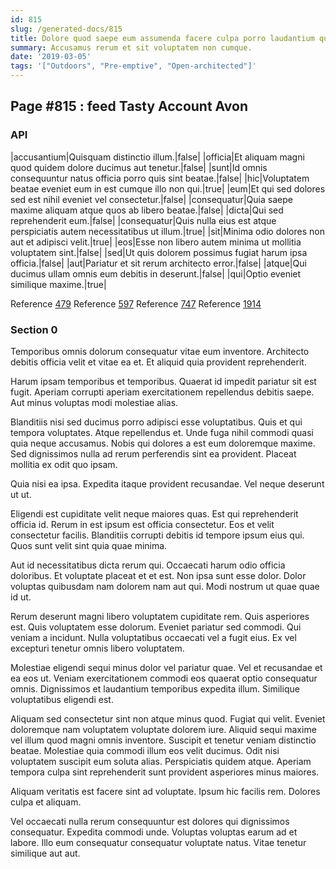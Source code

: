 ```yaml
---
id: 815
slug: /generated-docs/815
title: Dolore quod saepe eum assumenda facere culpa porro laudantium quasi.
summary: Accusamus rerum et sit voluptatem non cumque.
date: '2019-03-05'
tags: '["Outdoors", "Pre-emptive", "Open-architected"]'
---
```


## Page #815 : feed Tasty Account Avon
### API

|accusantium|Quisquam distinctio illum.|false|
|officia|Et aliquam magni quod quidem dolore ducimus aut tenetur.|false|
|sunt|Id omnis consequuntur natus officia porro quis sint beatae.|false|
|hic|Voluptatem beatae eveniet eum in est cumque illo non qui.|true|
|eum|Et qui sed dolores sed est nihil eveniet vel consectetur.|false|
|consequatur|Quia saepe maxime aliquam atque quos ab libero beatae.|false|
|dicta|Qui sed reprehenderit eum.|false|
|consequatur|Quis nulla eius est atque perspiciatis autem necessitatibus ut illum.|true|
|sit|Minima odio dolores non aut et adipisci velit.|true|
|eos|Esse non libero autem minima ut mollitia voluptatem sint.|false|
|sed|Ut quis dolorem possimus fugiat harum ipsa officia.|false|
|aut|Pariatur et sit rerum architecto error.|false|
|atque|Qui ducimus ullam omnis eum debitis in deserunt.|false|
|qui|Optio eveniet similique maxime.|true|

Reference [479](/479)
Reference [597](/597)
Reference [747](/747)
Reference [1914](/1914)


### Section 0
Temporibus omnis dolorum consequatur vitae eum inventore. Architecto debitis officia velit et vitae ea et. Et aliquid quia provident reprehenderit.
 Harum ipsam temporibus et temporibus. Quaerat id impedit pariatur sit est fugit. Aperiam corrupti aperiam exercitationem repellendus debitis saepe. Aut minus voluptas modi molestiae alias.
 Blanditiis nisi sed ducimus porro adipisci esse voluptatibus. Quis et qui tempora voluptates. Atque repellendus et. Unde fuga nihil commodi quasi quia neque accusamus.
Nobis qui dolores a est eum doloremque maxime. Sed dignissimos nulla ad rerum perferendis sint ea provident. Placeat mollitia ex odit quo ipsam.
 Quia nisi ea ipsa. Expedita itaque provident recusandae. Vel neque deserunt ut ut.
 Eligendi est cupiditate velit neque maiores quas. Est qui reprehenderit officia id. Rerum in est ipsum est officia consectetur.
Eos et velit consectetur facilis. Blanditiis corrupti debitis id tempore ipsum eius qui. Quos sunt velit sint quia quae minima.
 Aut id necessitatibus dicta rerum qui. Occaecati harum odio officia doloribus. Et voluptate placeat et et est. Non ipsa sunt esse dolor. Dolor voluptas quibusdam nam dolorem nam aut qui. Modi nostrum ut quae quae id ut.
 Rerum deserunt magni libero voluptatem cupiditate rem. Quis asperiores est. Quis voluptatem esse dolorum. Eveniet pariatur sed commodi.
Qui veniam a incidunt. Nulla voluptatibus occaecati vel a fugit eius. Ex vel excepturi tenetur omnis libero voluptatem.
 Molestiae eligendi sequi minus dolor vel pariatur quae. Vel et recusandae et ea eos ut. Veniam exercitationem commodi eos quaerat optio consequatur omnis. Dignissimos et laudantium temporibus expedita illum. Similique voluptatibus eligendi est.
 Aliquam sed consectetur sint non atque minus quod. Fugiat qui velit. Eveniet doloremque nam voluptatem voluptate dolorem iure.
Aliquid sequi maxime vel illum quod magni omnis inventore. Suscipit et tenetur veniam distinctio beatae. Molestiae quia commodi illum eos velit ducimus. Odit nisi voluptatem suscipit eum soluta alias. Perspiciatis quidem atque. Aperiam tempora culpa sint reprehenderit sunt provident asperiores minus maiores.
 Aliquam veritatis est facere sint ad voluptate. Ipsum hic facilis rem. Dolores culpa et aliquam.
 Vel occaecati nulla rerum consequuntur est dolores qui dignissimos consequatur. Expedita commodi unde. Voluptas voluptas earum ad et labore. Illo eum consequatur consequatur voluptate natus. Vitae tenetur similique aut aut.
